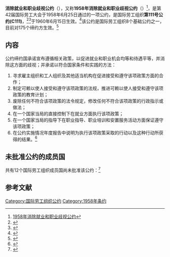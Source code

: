 {{Infobox treaty|name=1958年消除就业和职业歧视公约|long_name=消除就业和职业歧视公约|date_signed=1958年6月25日|date_effective=1960年6月15日|location_signed={{CHE}}[[日内瓦|日内瓦]]|depositories=[[国际劳工局|国际劳工局]]局长|languages=英文、法文|parties=175}}

'''消除就业和职业歧视公约'''（{{Lang-en|Convention concerning Discrimination in Respect of Employment and Occupation}}），又称'''1958年消除就业和职业歧视公约'''（{{Lang-en|Discrimination (Employment and Occupation) Convention, 1958}}）<ref>[[s:1958年消除就业和职业歧视公约|1958年消除就业和职业歧视公约]]</ref>，是第42届国际劳工大会于1958年6月25日通过的一项公约，是国际劳工组织'''第111号公约(C111)'''，<ref>{{Cite web|title=中华人民共和国-条约数据库|url=http://treaty.mfa.gov.cn/Treaty/web/detail1.jsp?objid=1531876075559|accessdate=2020-11-24|work=treaty.mfa.gov.cn|archive-date=2020-11-22|archive-url=https://web.archive.org/web/20201122120946/http://treaty.mfa.gov.cn/Treaty/web/detail1.jsp?objid=1531876075559|dead-url=no}}</ref><ref>{{Cite web|title=Convention C111 - Discrimination (Employment and Occupation) Convention, 1958 (No. 111)|url=https://www.ilo.org/dyn/normlex/en/f?p=NORMLEXPUB:12100:0::NO::P12100_INSTRUMENT_ID:312256|accessdate=2020-11-24|work=www.ilo.org|archive-date=2021-03-17|archive-url=https://web.archive.org/web/20210317214247/http://www.ilo.org/dyn/normlex/en/f?p=NORMLEXPUB:12100:0::NO::P12100_INSTRUMENT_ID:312256|dead-url=no}}</ref>于1960年6月15日生效。<ref name=":1">{{Cite web|title=Ratifications of ILO conventions: Ratifications by Convention|url=https://www.ilo.org/dyn/normlex/en/f?p=NORMLEXPUB:11300:0::NO::P11300_INSTRUMENT_ID:312256|accessdate=2020-11-25|work=www.ilo.org|archive-date=2020-06-30|archive-url=https://web.archive.org/web/20200630043917/http://www.ilo.org/dyn/normlex/en/f?p=NORMLEXPUB:11300:0::NO::P11300_INSTRUMENT_ID:312256|dead-url=no}}</ref>该公约是国际劳工组织8个基础公约之一，目前对175个缔约方生效。<ref>{{Cite web|title=Conventions and protocols|url=https://www.ilo.org/dyn/normlex/en/f?p=NORMLEXPUB:12000:0::NO:::|accessdate=2021-01-27|work=www.ilo.org|archive-date=2022-01-04|archive-url=https://web.archive.org/web/20220104070519/https://www.ilo.org/dyn/normlex/en/f?p=NORMLEXPUB:12000:0::NO:::|dead-url=no}}</ref>

== 内容 ==
公约缔约国承诺宣布遵循相关政策，以促进就业和职业机会均等和待遇平等，并消除这方面的歧视；并承诺以符合国家条件和实践的方法：
# 寻求雇主组织和工人组织及其他适当机构在促进接受和遵守该项政策方面的合作；
# 制定可赖以使人接受和遵守该项政策的法规，推进可赖以使人接受和遵守该项政策的教育计划；
# 废除任何不符合该项政策的法令规定，修改任何不符合该项政策的行政指示或做法；
# 在一个国家当局的直接控制下在就业方面执行该项政策；
# 在一个国家当局的指导下在职业指导、职业培训和安置服务活动方面保证遵守该项政策；
# 在公约实施情况年度报告中说明为执行该项政策采取的行动以及这种行动所获得的结果。<ref name=":0">{{Cite web|title=1958年消除就业和职业歧视公约|url=http://treaty.mfa.gov.cn/tykfiles/20180718/1531876075560.pdf|accessdate=2021-01-27|author=|date=|format=|publisher=中华人民共和国条约数据库|language=zh-hans}}</ref>

== 未批准公约的成员国 ==
共有12个国际劳工组织成员国尚未批准该公约：<ref>{{Cite web|title=Countries that have not ratified this Convention|url=https://www.ilo.org/dyn/normlex/en/f?p=NORMLEXPUB:11310:0::NO::P11310_INSTRUMENT_ID:312256|accessdate=2021-01-27|work=www.ilo.org}}</ref>
{{column|3|
*{{flag|Brunei}}
*{{flag|Cook Islands}}
*{{flag|Japan}}
*{{flag|Malaysia}}
*{{flag|Marshall Islands}}
*{{flag|Myanmar}}
*{{flag|Oman}}
*{{flag|Palau}}
*{{flag|Singapore}}
*{{flag|Tonga}}
*{{flag|Tuvalu}}
*{{flag|United States}}
}}

== 参考文献 ==
{{reflist|2}}

[[Category:国际劳工组织公约|Category:国际劳工组织公约]]
[[Category:1958年条约|Category:1958年条约]]